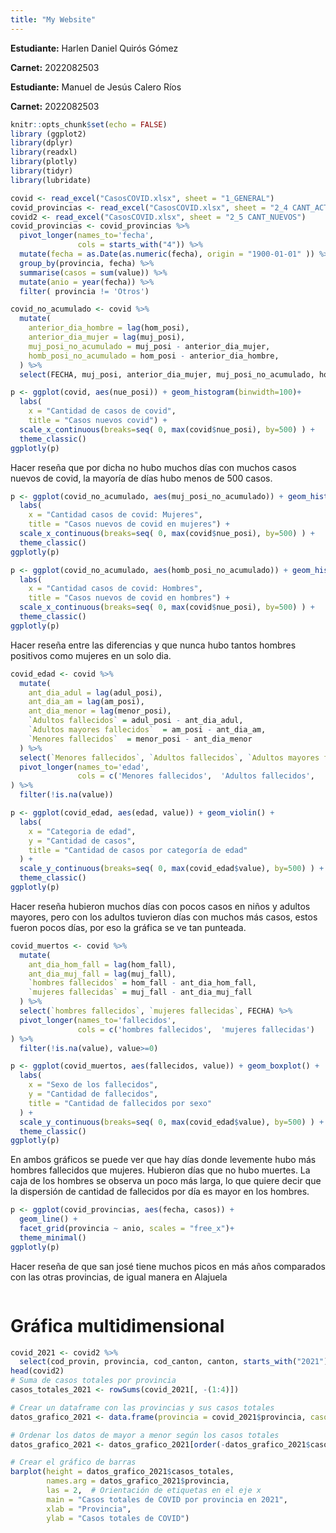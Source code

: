 ```yaml
---
title: "My Website"
---
```


**Estudiante:** Harlen Daniel Quirós Gómez

**Carnet:** 2022082503

**Estudiante:** Manuel de Jesús Calero Ríos

**Carnet:** 2022082503

```r
knitr::opts_chunk$set(echo = FALSE)
library (ggplot2)
library(dplyr)
library(readxl)
library(plotly)
library(tidyr)
library(lubridate)

covid <- read_excel("CasosCOVID.xlsx", sheet = "1_GENERAL")
covid_provincias <- read_excel("CasosCOVID.xlsx", sheet = "2_4 CANT_ACTIVOS")
covid2 <- read_excel("CasosCOVID.xlsx", sheet = "2_5 CANT_NUEVOS")
covid_provincias <- covid_provincias %>%
  pivot_longer(names_to='fecha',
               cols = starts_with("4")) %>%
  mutate(fecha = as.Date(as.numeric(fecha), origin = "1900-01-01" )) %>%
  group_by(provincia, fecha) %>%
  summarise(casos = sum(value)) %>%
  mutate(anio = year(fecha)) %>%
  filter( provincia != 'Otros')
```

```r
covid_no_acumulado <- covid %>%
  mutate(
    anterior_dia_hombre = lag(hom_posi),
    anterior_dia_mujer = lag(muj_posi),
    muj_posi_no_acumulado = muj_posi - anterior_dia_mujer,
    homb_posi_no_acumulado = hom_posi - anterior_dia_hombre,    
  ) %>%
  select(FECHA, muj_posi, anterior_dia_mujer, muj_posi_no_acumulado, hom_posi, anterior_dia_hombre, homb_posi_no_acumulado, everything())
```

```r
p <- ggplot(covid, aes(nue_posi)) + geom_histogram(binwidth=100)+ 
  labs(
    x = "Cantidad de casos de covid", 
    title = "Casos nuevos covid") +
  scale_x_continuous(breaks=seq( 0, max(covid$nue_posi), by=500) ) +
  theme_classic()
ggplotly(p)
```

Hacer reseña que por dicha no hubo muchos días con muchos casos nuevos de covid, la mayoría de días hubo menos de 500 casos.

```r
p <- ggplot(covid_no_acumulado, aes(muj_posi_no_acumulado)) + geom_histogram(binwidth=100)+ 
  labs(
    x = "Cantidad casos de covid: Mujeres", 
    title = "Casos nuevos de covid en mujeres") +
  scale_x_continuous(breaks=seq( 0, max(covid$nue_posi), by=500) ) +
  theme_classic()
ggplotly(p)
```

```r
p <- ggplot(covid_no_acumulado, aes(homb_posi_no_acumulado)) + geom_histogram(binwidth=100)+ 
  labs(
    x = "Cantidad casos de covid: Hombres", 
    title = "Casos nuevos de covid en hombres") +
  scale_x_continuous(breaks=seq( 0, max(covid$nue_posi), by=500) ) +
  theme_classic()
ggplotly(p)
```

Hacer reseña entre las diferencias y que nunca hubo tantos hombres positivos como mujeres en un solo dia.

```r
covid_edad <- covid %>%
  mutate(
    ant_dia_adul = lag(adul_posi),
    ant_dia_am = lag(am_posi),
    ant_dia_menor = lag(menor_posi),
    `Adultos fallecidos` = adul_posi - ant_dia_adul,
    `Adultos mayores fallecidos`  = am_posi - ant_dia_am,
    `Menores fallecidos`  = menor_posi - ant_dia_menor
  ) %>%
  select(`Menores fallecidos`, `Adultos fallecidos`, `Adultos mayores fallecidos`, FECHA) %>%
  pivot_longer(names_to='edad',
               cols = c('Menores fallecidos',  'Adultos fallecidos',	'Adultos mayores fallecidos')
) %>%
  filter(!is.na(value))

```

```r
p <- ggplot(covid_edad, aes(edad, value)) + geom_violin() + 
  labs(
    x = "Categoria de edad", 
    y = "Cantidad de casos", 
    title = "Cantidad de casos por categoría de edad"
  ) +
  scale_y_continuous(breaks=seq( 0, max(covid_edad$value), by=500) ) +
  theme_classic()
ggplotly(p)
```

Hacer reseña hubieron muchos días con pocos casos en niños y adultos mayores, pero con los adultos tuvieron días con muchos más casos, estos fueron pocos días, por eso la gráfica se ve tan punteada.

```r
covid_muertos <- covid %>%
  mutate(
    ant_dia_hom_fall = lag(hom_fall),
    ant_dia_muj_fall = lag(muj_fall),
    `hombres fallecidos` = hom_fall - ant_dia_hom_fall,
    `mujeres fallecidas` = muj_fall - ant_dia_muj_fall
  ) %>%
  select(`hombres fallecidos`, `mujeres fallecidas`, FECHA) %>%
  pivot_longer(names_to='fallecidos',
               cols = c('hombres fallecidos',  'mujeres fallecidas')
) %>%
  filter(!is.na(value), value>=0)
```

```r
p <- ggplot(covid_muertos, aes(fallecidos, value)) + geom_boxplot() + 
  labs(
    x = "Sexo de los fallecidos", 
    y = "Cantidad de fallecidos", 
    title = "Cantidad de fallecidos por sexo"
  ) +
  scale_y_continuous(breaks=seq( 0, max(covid_edad$value), by=500) ) +
  theme_classic()
ggplotly(p)
```

En ambos gráficos se puede ver que hay días donde levemente hubo más hombres fallecidos que mujeres. Hubieron días que no hubo muertes. La caja de los hombres se observa un poco más larga, lo que quiere decir que la dispersión de cantidad de fallecidos por día es mayor en los hombres.

```r
p <- ggplot(covid_provincias, aes(fecha, casos)) + 
  geom_line() + 
  facet_grid(provincia ~ anio, scales = "free_x")+
  theme_minimal()
ggplotly(p)
```

Hacer reseña de que san josé tiene muchos picos en más años comparados con las otras provincias, de igual manera en Alajuela

```r

```

# Gráfica multidimensional

```r
covid_2021 <- covid2 %>%
  select(cod_provin, provincia, cod_canton, canton, starts_with("2021"))
head(covid2)
# Suma de casos totales por provincia
casos_totales_2021 <- rowSums(covid_2021[, -(1:4)])

# Crear un dataframe con las provincias y sus casos totales
datos_grafico_2021 <- data.frame(provincia = covid_2021$provincia, casos_totales = casos_totales_2021)

# Ordenar los datos de mayor a menor según los casos totales
datos_grafico_2021 <- datos_grafico_2021[order(-datos_grafico_2021$casos_totales), ]

# Crear el gráfico de barras
barplot(height = datos_grafico_2021$casos_totales,
        names.arg = datos_grafico_2021$provincia,
        las = 2,  # Orientación de etiquetas en el eje x
        main = "Casos totales de COVID por provincia en 2021",
        xlab = "Provincia",
        ylab = "Casos totales de COVID")
```
